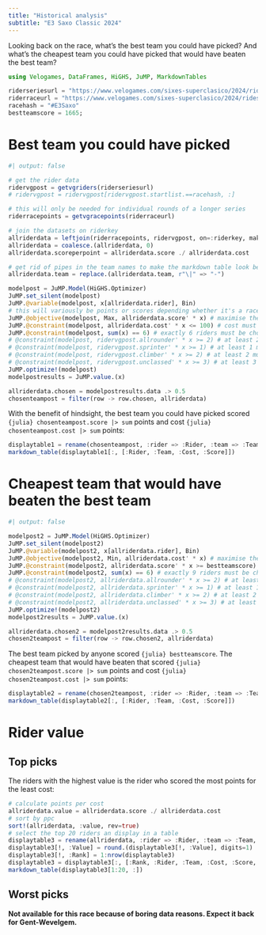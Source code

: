 ```yaml
---
title: "Historical analysis"
subtitle: "E3 Saxo Classic 2024"
---
```


Looking back on the race, what's the best team you could have picked? And what's the cheapest team you could have picked that would have beaten the best team?

```julia
using Velogames, DataFrames, HiGHS, JuMP, MarkdownTables

riderseriesurl = "https://www.velogames.com/sixes-superclasico/2024/riders.php"
riderraceurl = "https://www.velogames.com/sixes-superclasico/2024/ridescore.php?ga=13&st=5"
racehash = "#E3Saxo"
bestteamscore = 1665;
```

# Best team you could have picked

```julia
#| output: false

# get the rider data
ridervgpost = getvgriders(riderseriesurl)
# ridervgpost = ridervgpost[ridervgpost.startlist.==racehash, :]

# this will only be needed for individual rounds of a longer series
riderracepoints = getvgracepoints(riderraceurl)

# join the datasets on riderkey
allriderdata = leftjoin(riderracepoints, ridervgpost, on=:riderkey, makeunique=true)
allriderdata = coalesce.(allriderdata, 0)
allriderdata.scoreperpoint = allriderdata.score ./ allriderdata.cost

# get rid of pipes in the team names to make the markdown table look better
allriderdata.team = replace.(allriderdata.team, r"\|" => "-")

modelpost = JuMP.Model(HiGHS.Optimizer)
JuMP.set_silent(modelpost)
JuMP.@variable(modelpost, x[allriderdata.rider], Bin)
# this will variously be points or scores depending whether it's a race or series
JuMP.@objective(modelpost, Max, allriderdata.score' * x) # maximise the total score. 
JuMP.@constraint(modelpost, allriderdata.cost' * x <= 100) # cost must be <= 100
JuMP.@constraint(modelpost, sum(x) == 6) # exactly 6 riders must be chosen
# @constraint(modelpost, ridervgpost.allrounder' * x >= 2) # at least 2 must be all rounders
# @constraint(modelpost, ridervgpost.sprinter' * x >= 1) # at least 1 must be a sprinter
# @constraint(modelpost, ridervgpost.climber' * x >= 2) # at least 2 must be climbers
# @constraint(modelpost, ridervgpost.unclassed' * x >= 3) # at least 3 must be unclassed
JuMP.optimize!(modelpost)
modelpostresults = JuMP.value.(x)

allriderdata.chosen = modelpostresults.data .> 0.5
chosenteampost = filter(row -> row.chosen, allriderdata)
```

With the benefit of hindsight, the best team you could have picked scored `{julia} chosenteampost.score |> sum` points and cost `{julia} chosenteampost.cost |> sum` points:

```julia
displaytable1 = rename(chosenteampost, :rider => :Rider, :team => :Team, :cost => :Cost, :score => :Score)
markdown_table(displaytable1[:, [:Rider, :Team, :Cost, :Score]])
```

# Cheapest team that would have beaten the best team

```julia
#| output: false

modelpost2 = JuMP.Model(HiGHS.Optimizer)
JuMP.set_silent(modelpost2)
JuMP.@variable(modelpost2, x[allriderdata.rider], Bin)
JuMP.@objective(modelpost2, Min, allriderdata.cost' * x) # maximise the total score
JuMP.@constraint(modelpost2, allriderdata.score' * x >= bestteamscore) # cost must be <= 100
JuMP.@constraint(modelpost2, sum(x) == 6) # exactly 9 riders must be chosen
# @constraint(modelpost2, allriderdata.allrounder' * x >= 2) # at least 2 must be all rounders
# @constraint(modelpost2, allriderdata.sprinter' * x >= 1) # at least 1 must be a sprinter
# @constraint(modelpost2, allriderdata.climber' * x >= 2) # at least 2 must be climbers
# @constraint(modelpost2, allriderdata.unclassed' * x >= 3) # at least 3 must be unclassed
JuMP.optimize!(modelpost2)
modelpost2results = JuMP.value.(x)

allriderdata.chosen2 = modelpost2results.data .> 0.5
chosen2teampost = filter(row -> row.chosen2, allriderdata)
```

The best team picked by anyone scored `{julia} bestteamscore`. The cheapest team that would have beaten that scored `{julia} chosen2teampost.score |> sum` points and cost `{julia} chosen2teampost.cost |> sum` points:

```julia
displaytable2 = rename(chosen2teampost, :rider => :Rider, :team => :Team, :cost => :Cost, :score => :Score)
markdown_table(displaytable2[:, [:Rider, :Team, :Cost, :Score]])
```

# Rider value

## Top picks

The riders with the highest value is the rider who scored the most points for the least cost:

```julia
# calculate points per cost
allriderdata.value = allriderdata.score ./ allriderdata.cost
# sort by ppc
sort!(allriderdata, :value, rev=true)
# select the top 20 riders an display in a table
displaytable3 = rename(allriderdata, :rider => :Rider, :team => :Team, :cost => :Cost, :score => :Score, :value => :Value)
displaytable3[!, :Value] = round.(displaytable3[!, :Value], digits=1)
displaytable3[!, :Rank] = 1:nrow(displaytable3)
displaytable3 = displaytable3[:, [:Rank, :Rider, :Team, :Cost, :Score, :Value]]
markdown_table(displaytable3[1:20, :])
```

## Worst picks

**Not available for this race because of boring data reasons. Expect it back for Gent-Wevelgem.**

<!-- The most expensive 15 riders who scored nil points:

```julia
# select the 15 riders with the highest cost who scored zero
zero_score_riders = filter(row -> row[:points] == 0, allriderdata)
sorted_riders = sort(zero_score_riders, :cost, rev=true)
top_15_riders = sorted_riders[1:15, :]
markdown_table(top_15_riders[end-14:end, [:rider, :team, :cost, :score, :value]])
``` -->

